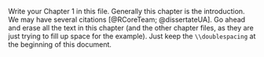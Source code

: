 \doublespacing

Write your Chapter 1 in this file. Generally this chapter is the introduction. We may have several citations [@RCoreTeam; @dissertateUA]. Go ahead and erase all the text in this chapter (and the other chapter files, as they are just trying to fill up space for the example). Just keep the `\\doublespacing` at the beginning of this document.

\lipsum


